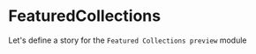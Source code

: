 
<Meta title="Modules|FeaturedCollections" component={FeaturedCollections}/>

# FeaturedCollections
Let's define a story for the `Featured Collections preview` module

<Preview>
  <Story name="Featured Collections preview module">
    <Box
        sx={{
          borderRadius: '6px',
          background: '#fff',
          width: '600px',
          margin: '0 auto'
        }}
        p={2}
      >
        <FeaturedCollections {...getFeaturedCollectionsProps()} />
    </Box>  
  </Story>
</Preview>